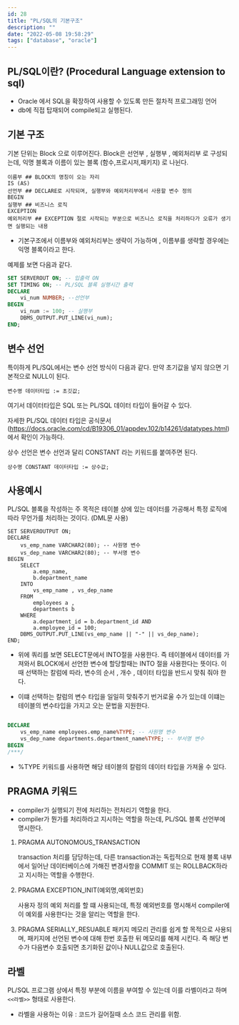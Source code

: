```yaml
---
id: 28
title: "PL/SQL의 기본구조"
description: ""
date: "2022-05-08 19:58:29"
tags: ["database", "oracle"]
---
```

## PL/SQL이란? (Procedural Language extension to sql)

- Oracle 에서 SQL을 확장하여 사용할 수 있도록 만든 절차적 프로그래밍 언어 
- db에 직접 탑재되어 compile되고 실행된다. 

## 기본 구조 

기본 단위는 Block 으로 이루어진다. 
Block은 선언부 , 실행부 , 예외처리부 로 구성되는데, 익명 블록과 이름이 있는 블록 (함수,프로시저,패키지) 로 나뉜다. 

```
이름부 ## BLOCK의 명칭이 오는 자리 
IS (AS)
선언부 ## DECLARE로 시작되며, 실행부와 예외처리부에서 사용할 변수 정의
BEGIN 
실행부 ## 비즈니스 로직 
EXCEPTION
예외처리부 ## EXCEPTION 절로 시작되는 부분으로 비즈니스 로직을 처리하다가 오류가 생기면 실행되는 내용
```

- 기본구조에서 이름부와 예외처리부는 생략이 가능하며 , 이름부를 생략할 경우에는 익명 블록이라고 한다. 

예제를 보면 다음과 같다.

```SQL
SET SERVEROUT ON; -- 입출력 ON
SET TIMING ON; -- PL/SQL 블록 실행시간 출력 
DECLARE 
    vi_num NUMBER; --선언부
BEGIN 
    vi_num := 100; -- 실행부 
    DBMS_OUTPUT.PUT_LINE(vi_num);
END;

```



## 변수 선언

특이하게 PL/SQL에서는 변수 선언 방식이 다음과 같다. 만약 초기값을 넣지 않으면 기본적으로 NULL이 된다. 

```
변수명 데이터타입 := 초깃값;
```

여기서 데이터타입은 SQL 또는 PL/SQL 데이터 타입이 들어갈 수 있다. 

자세한 PL/SQL 데이터 타입은 공식문서(https://docs.oracle.com/cd/B19306_01/appdev.102/b14261/datatypes.html) 에서 확인이 가능하다. 

상수 선언은 변수 선언과 달리 CONSTANT 라는 키워드를 붙여주면 된다.
```
상수명 CONSTANT 데이터타입 := 상수값; 
```

## 사용예시

PL/SQL 블록을 작성하는 주 목적은 테이블 상에 있는 데이터를 가공해서 특정 로직에 따라 무언가를 처리하는 것이다. (DML문 사용)

```
SET SERVEROUTPUT ON;
DECLARE 
    vs_emp_name VARCHAR2(80); -- 사원명 변수
    vs_dep_name VARCHAR2(80); -- 부서명 변수
BEGIN 
    SELECT 
        a.emp_name,
        b.department_name
    INTO 
        vs_emp_name , vs_dep_name
    FROM 
        employees a , 
        departments b
    WHERE 
        a.department_id = b.department_id AND
        a.employee_id = 100;
    DBMS_OUTPUT.PUT_LINE(vs_emp_name || "-" || vs_dep_name);
END;
```

- 위에 쿼리를 보면 SELECT문에서 INTO절을 사용한다. 즉 테이블에서 데이터를 가져와서 BLOCK에서 선언한 변수에 할당할때는 INTO 절을 사용한다는 뜻이다. 이때 선택하는 칼럼에 따라, 변수의 순서 , 개수 , 데이터 타입을 반드시 맞춰 줘야 한다.
  

- 이떄 선택하는 칼럼의 변수 타입을 일일히 맞춰주기 번거로울 수가 있는데 이떄는 테이블의 변수타입을 가지고 오는 문법을 지원한다.

```SQL

DECLARE 
    vs_emp_name employees.emp_name%TYPE; -- 사원명 변수
    vs_dep_name departments.department_name%TYPE; -- 부서명 변수
BEGIN 
/***/  
```

- %TYPE 키워드를 사용하면 해당 테이블의 칼럼의 데이터 타입을 가져올 수 있다.

## PRAGMA 키워드

- compiler가 실행되기 전에 처리하는 전처리기 역할을 한다. 
- compiler가 뭔가를 처리하라고 지시하는 역할을 하는데, PL/SQL 블록 선언부에 명시한다. 

1. PRAGMA AUTONOMOUS_TRANSACTION 
   
   transaction 처리를 담당하는데, 다른 transaction과는 독립적으로 현재 블록 내부에서 일어난 데이터베이스에 가해진 변경사항을 COMMIT 또는 ROLLBACK하라고 지시하는 역할을 수행한다.

2. PRAGMA EXCEPTION_INIT(예외명,예외번호)

    사용자 정의 예외 처리를 할 떄 사용되는데, 특정 예외번호를 명시해서 compiler에 이 예외를 사용한다는 것을 알리는 역할을 한다. 

3. PRAGMA SERIALLY_RESUABLE 
    패키지 메모리 관리를 쉽게 할 목적으로 사용되며, 패키지에 선언된 변수에 대해 한번 호출한 뒤 메모리를 해제 시킨다. 즉 해당 변수가 다음변수 호출되면 초기화된 값이나 NULL값으로 호출된다. 


## 라벨

PL/SQL 프로그램 상에서 특정 부분에 이름을 부여할 수 있는데 이를 라벨이라고 하며 `<<라벨>>` 형태로 사용한다.

- 라벨을 사용하는 이유 : 코드가 길어질때 소스 코드 관리를 위함.
